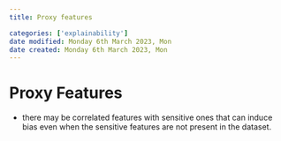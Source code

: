 ```yaml
---
title: Proxy features

categories: ['explainability']
date modified: Monday 6th March 2023, Mon
date created: Monday 6th March 2023, Mon
---
```


# Proxy Features


- there may be correlated features with sensitive ones that can induce bias even when the sensitive features are not present in the dataset.



